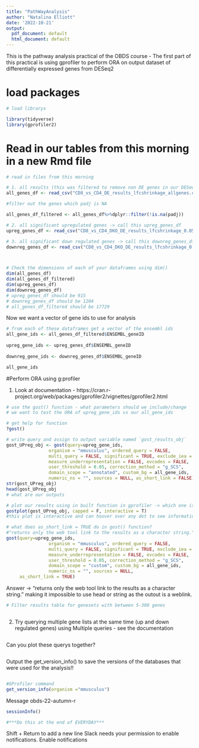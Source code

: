 ```yaml
---
title: "PathWayAnalysis"
author: "Natalina Elliott"
date: '2022-10-21'
output:
  pdf_document: default
  html_document: default
---
```


This is the pathway analysis practical of the OBDS course 
- The first part of this practical is using gprofiler to perform ORA on output dataset of differentially expressed genes from DESeq2

# load packages 
```r
# load librarys

library(tidyverse)
library(gprofiler2)
```

# Read in our tables from this morning in a new Rmd file
```r
# read in files from this morning 

# 1. all results (this was filtered to remove non DE genes in our DESeq2 list so only contains genes expressed in our samples) -> call this table 'all_genes_df'  - this will be our background
all_genes_df <- read_csv("CD8_vs_CD4_DE_results_lfcshrinkage_allgenes.csv")

#filter out the genes which padj is NA 

all_genes_df_filtered <- all_genes_df%>%dplyr::filter(!is.na(padj))

# 2. all significant upregulated genes -> call this upreg_genes_df
upreg_genes_df <- read_csv("CD8_vs_CD4_DKO_DE_results_lfcshrinkage_0.05_log2FC1_up.csv")

# 3. all significant down regulated genes -> call this downreg_genes_df 
downreg_genes_df <- read_csv("CD8_vs_CD4_DKO_DE_results_lfcshrinkage_0.05_log2FC1_down.csv")



# Check the dimensions of each of your dataframes using dim()
dim(all_genes_df)
dim(all_genes_df_filtered)
dim(upreg_genes_df)
dim(downreg_genes_df)
# upreg_genes_df should be 915
# downreg_genes_df should be 1204
# all_genes_df_filtered should be 17729


```
Now we want a vector of gene ids to use for analysis 

```r
# from each of these dataframes get a vector of the ensembl ids 
all_gene_ids <- all_genes_df_filtered$ENSEMBL_geneID
    
upreg_gene_ids <- upreg_genes_df$ENSEMBL_geneID
    
downreg_gene_ids <- downreg_genes_df$ENSEMBL_geneID

all_gene_ids
```

#Perform ORA using g:profiler 

1. Look at documentation - https://cran.r-project.org/web/packages/gprofiler2/vignettes/gprofiler2.html
```r
# use the gost() function - what parameters should we include/change 
# we want to test the ORA of upreg_gene_ids vs our all_gene_ids

# get help for function
?gost() 

# write query and assign to output variable named `gost_results_obj`
gost_UPreg_obj <- gost(query=upreg_gene_ids, 
                organism = "mmusculus", ordered_query = FALSE, 
                multi_query = FALSE, significant = TRUE, exclude_iea = TRUE, 
                measure_underrepresentation = FALSE, evcodes = FALSE, 
                user_threshold = 0.05, correction_method = "g_SCS", 
                domain_scope = "annotated", custom_bg = all_gene_ids, 
                numeric_ns = "", sources = NULL, as_short_link = FALSE)
str(gost_UPreg_obj)
head(gost_UPreg_obj
# what are our outputs  


```

```r
# plot our results using in built function in gprofiler -> which one is it? 
gostplot(gost_UPreg_obj, capped = F, interactive = T)
#this plot is interactive and can hoover over any dot to see information
```

```r
# what does as_short_link = TRUE do in gost() function? 
#"returns only the web tool link to the results as a character string." making it impossible to use head or string as the outout is a weblink.  
gost(query=upreg_gene_ids, 
                organism = "mmusculus", ordered_query = FALSE, 
                multi_query = FALSE, significant = TRUE, exclude_iea = TRUE, 
                measure_underrepresentation = FALSE, evcodes = FALSE, 
                user_threshold = 0.05, correction_method = "g_SCS", 
                domain_scope = "custom", custom_bg = all_gene_ids, 
                numeric_ns = "", sources = NULL, 
     as_short_link = TRUE)

```

Answer -> "returns only the web tool link to the results as a character string." making it impossible to use head or string as the outout is a weblink.  

```r
# Filter results table for genesets with between 5-300 genes 



```


2. Try querying multiple gene lists at the same time (up and down regulated genes) using Multiple queries - see the documentation 

```r

```

Can you plot these querys together?

```r


```

Output the get_version_info() to save the versions of the databases that were used for the analysis!! 
```r
```


```r
#GProfiler command
get_version_info(organism ="mmusculus")
```











Message obds-22-autumn-r






```r
sessionInfo()

#***Do this at the end of EVERYDAY***
```


Shift + Return to add a new line
Slack needs your permission to enable notifications. Enable notifications